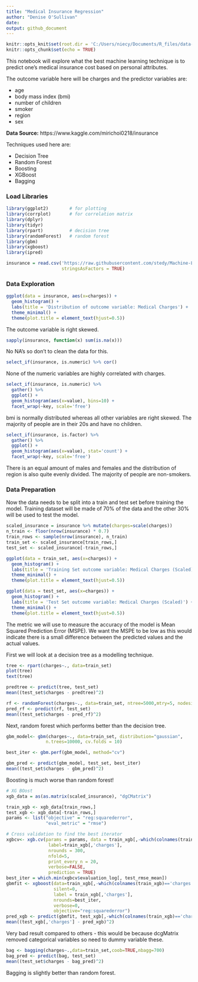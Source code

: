 ```yaml
---
title: "Medical Insurance Regression"
author: "Denise O'Sullivan"
date: 
output: github_document
---
```


```r
knitr::opts_knit$set(root.dir = 'C:/Users/niecy/Documents/R_files/data-science-portfolio')
knitr::opts_chunk$set(echo = TRUE)
```

This notebook will explore what the best machine learning technique is to predict one's medical insurance cost based on personal attributes.

The outcome variable here will be charges and the predictor variables are:

  + age
  + body mass index (bmi)
  + number of children
  + smoker
  + region
  + sex

**Data Source:** https://www.kaggle.com/mirichoi0218/insurance

Techniques used here are:

  + Decision Tree
  + Random Forest
  + Boosting
  + XGBoost
  + Bagging
  
### Load Libraries
```r
library(ggplot2)        # for plotting
library(corrplot)       # for correlation matrix
library(dplyr)
library(tidyr)
library(rpart)          # decision tree
library(randomForest)   # random forest
library(gbm)
library(xgboost)
library(ipred)
```

```r
insurance = read.csv('https://raw.githubusercontent.com/stedy/Machine-Learning-with-R-datasets/master/insurance.csv',
                     stringsAsFactors = TRUE)
```

### Data Exploration
```r
ggplot(data = insurance, aes(x=charges)) +
  geom_histogram() +
  labs(title = 'Distribution of outcome variable: Medical Charges') +
  theme_minimal() +
  theme(plot.title = element_text(hjust=0.5))
```

The outcome variable is right skewed.

```r
sapply(insurance, function(x) sum(is.na(x)))
```

No NA's so don't to clean the data for this.

```r
select_if(insurance, is.numeric) %>% cor()
```
None of the numeric variables are highly correlated with charges.

```r
select_if(insurance, is.numeric) %>% 
  gather() %>%
  ggplot() +
  geom_histogram(aes(x=value), bins=10) + 
  facet_wrap(~key, scale='free')
```

bmi is normally distributed whereas all other variables are right skewed. The majority of people are in their 20s and have no children.

```r
select_if(insurance, is.factor) %>% 
  gather() %>%
  ggplot() +
  geom_histogram(aes(x=value), stat='count') + 
  facet_wrap(~key, scale='free')
```

There is an equal amount of males and females and the distribution of region is also quite evenly divided. The majority of people are non-smokers.

### Data Preparation
Now the data needs to be split into a train and test set before training the model. Training dataset will be made of 70% of the data and the other 30% will be used to test the model.
```r
scaled_insurance = insurance %>% mutate(charges=scale(charges))
n_train <- floor(nrow(insurance) * 0.7)
train_rows <- sample(nrow(insurance), n_train)
train_set <- scaled_insurance[train_rows,]
test_set <- scaled_insurance[-train_rows,]

ggplot(data = train_set, aes(x=charges)) +
  geom_histogram() +
  labs(title = 'Training Set outcome variable: Medical Charges (Scaled)') +
  theme_minimal() +
  theme(plot.title = element_text(hjust=0.5))

ggplot(data = test_set, aes(x=charges)) +
  geom_histogram() +
  labs(title = 'Test Set outcome variable: Medical Charges (Scaled)') +
  theme_minimal() +
  theme(plot.title = element_text(hjust=0.5))
```

The metric we will use to measure the accuracy of the model is Mean Squared Prediction Error (MSPE). We want the MSPE to be low as this would indicate there is a small difference between the predicted values and the actual values.

First we will look at a decision tree as a modelling technique.
```r
tree <- rpart(charges~., data=train_set)
plot(tree)
text(tree)
```

```r
predtree <- predict(tree, test_set)
mean((test_set$charges - predtree)^2)
```

```r
rf <- randomForest(charges~., data=train_set, ntree=5000,mtry=5, nodesize=20)
pred_rf <- predict(rf, test_set)
mean((test_set$charges - pred_rf)^2)
```
Next, random forest which performs better than the decision tree.

```r
gbm_model<- gbm(charges~., data=train_set, distribution="gaussian",
               n.trees=10000, cv.folds = 10)

best_iter <- gbm.perf(gbm_model, method="cv")

gbm_pred <- predict(gbm_model, test_set, best_iter)
mean((test_set$charges - gbm_pred)^2)
```

Boosting is much worse than random forest!

```r
# XG BOost
xgb_data = as(as.matrix(scaled_insurance), "dgCMatrix")

train_xgb <- xgb_data[train_rows,]
test_xgb <- xgb_data[-train_rows,]
params <- list("objective" = "reg:squarederror",
               "eval_metric" = "rmse")

# Cross validation to find the best iterator
xgbcv<- xgb.cv(params = params, data = train_xgb[,-which(colnames(train_xgb)=='charges')],
                label=train_xgb[,'charges'],
                nrounds = 300,
                nfold=5,
                print_every_n = 20,
                verbose=FALSE, 
                prediction = TRUE)
best_iter = which.min(xgbcv$evaluation_log[, test_rmse_mean])
gbmfit <- xgboost(data=train_xgb[,-which(colnames(train_xgb)=='charges')], 
                  silent=0,
                  label = train_xgb[,'charges'], 
                  nrounds=best_iter,
                  verbose=0, 
                  objective="reg:squarederror")
pred_xgb <- predict(gbmfit, test_xgb[,-which(colnames(train_xgb)=='charges')])
mean((test_xgb[,'charges'] - pred_xgb)^2)
```
Very bad result compared to others - this would be because dcgMatrix removed categorical variables so need to dummy variable these.

```r
bag <- bagging(charges~.,data=train_set,coob=TRUE,nbagg=700)
bag_pred <- predict(bag, test_set)
mean((test_set$charges - bag_pred)^2)
```

Bagging is slightly better than random forest.